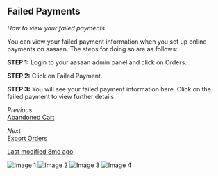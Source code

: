 ## Failed Payments

*How to view your failed payments*  

You can view your failed payment information when you set up online payments on aasaan. The steps for doing so are as follows:

**STEP 1:**
Login to your aasaan admin panel and click on Orders.

**STEP 2:**
Click on Failed Payment.

**STEP 3:**
You will see your failed payment information here. Click on the failed payment to view further details.

*Previous*  
[Abandoned Cart](#)

*Next*  
[Export Orders](#)

[Last modified 8mo ago](#)

![Image 1](https://cdn.aasaan.app/docs/failed/failed_1.png)
![Image 2](https://cdn.aasaan.app/docs/failed/failed_2.png)
![Image 3](https://cdn.aasaan.app/docs/failed/failed_3.png)
![Image 4](https://cdn.aasaan.app/docs/failed/failed_4.png)
